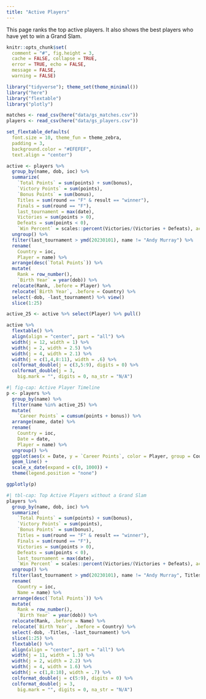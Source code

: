 ```yaml
---
title: "Active Players"
---
```


This page ranks the top active players. It also shows the best players who have yet to win a Grand Slam.

```r
knitr::opts_chunk$set(
  comment = "#", fig.height = 3, 
  cache = FALSE, collapse = TRUE,
  error = TRUE, echo = FALSE,
  message = FALSE,
  warning = FALSE)
```

```r
library("tidyverse"); theme_set(theme_minimal())
library("here")
library("flextable")
library("plotly")

matches <- read_csv(here("data/gs_matches.csv"))
players <- read_csv(here("data/gs_players.csv"))

set_flextable_defaults(
  font.size = 10, theme_fun = theme_zebra,
  padding = 3,
  background.color = "#EFEFEF",
  text.align = "center")
```

```r
active <- players %>%
  group_by(name, dob, ioc) %>%
  summarize(
    `Total Points` = sum(points) + sum(bonus),
    `Victory Points` = sum(points),
    `Bonus Points` = sum(bonus),
    Titles = sum(round == "F" & result == "winner"),
    Finals = sum(round == "F"),
    last_tournament = max(date),
    Victories = sum(points > 0),
    Defeats = sum(points < 0),
    `Win Percent` = scales::percent(Victories/(Victories + Defeats), accuracy = .01)) %>%
  ungroup() %>%
  filter(last_tournament > ymd(20230101), name != "Andy Murray") %>%
  rename(
    Country = ioc,
    Player = name) %>%
  arrange(desc(`Total Points`)) %>%
  mutate(
    Rank = row_number(),
    `Birth Year` = year(dob)) %>%
  relocate(Rank, .before = Player) %>%
  relocate(`Birth Year`, .before = Country) %>%
  select(-dob, -last_tournament) %>% view()
  slice(1:25)

active_25 <- active %>% select(Player) %>% pull()

active %>%
  flextable() %>%
  align(align = "center", part = "all") %>%
  width(j = 12, width = 1) %>%
  width(j = 2, width = 2.5) %>%
  width(j = 4, width = 2.1) %>%
  width(j = c(1,4,8:11), width = .6) %>%
  colformat_double(j = c(3,5:9), digits = 0) %>%
  colformat_double(j = 3,
    big.mark = "", digits = 0, na_str = "N/A")
```

```r
#| fig-cap: Active Player Timeline
p <- players %>%
  group_by(name) %>%
  filter(name %in% active_25) %>%
  mutate(
    `Career Points` = cumsum(points + bonus)) %>%
  arrange(name, date) %>%
  rename(
    Country = ioc,
    Date = date,
    Player = name) %>%
  ungroup() %>%
  ggplot(aes(x = Date, y = `Career Points`, color = Player, group = Country)) +
  geom_line() +
  scale_x_date(expand = c(0, 1000)) +
  theme(legend.position = "none")

ggplotly(p)
```

```r
#| tbl-cap: Top Active Players without a Grand Slam
players %>%
  group_by(name, dob, ioc) %>%
  summarize(
    `Total Points` = sum(points) + sum(bonus),
    `Victory Points` = sum(points),
    `Bonus Points` = sum(bonus),
    Titles = sum(round == "F" & result == "winner"),
    Finals = sum(round == "F"),
    Victories = sum(points > 0),
    Defeats = sum(points < 0),
    last_tournament = max(date),
    `Win Percent` = scales::percent(Victories/(Victories + Defeats), accuracy = .01)) %>%
  ungroup() %>%
  filter(last_tournament > ymd(20230101), name != "Andy Murray", Titles == 0) %>%
  rename(
    Country = ioc,
    Name = name) %>%
  arrange(desc(`Total Points`)) %>%
  mutate(
    Rank = row_number(),
    `Birth Year` = year(dob)) %>%
  relocate(Rank, .before = Name) %>%
  relocate(`Birth Year`, .before = Country) %>%
  select(-dob, -Titles, -last_tournament) %>%
  slice(1:25) %>% 
  flextable() %>%
  align(align = "center", part = "all") %>%
  width(j = 11, width = 1.3) %>%
  width(j = 2, width = 2.2) %>%
  width(j = 4, width = 1.6) %>%
  width(j = c(1,8:10), width = .7) %>%
  colformat_double(j = c(5:9), digits = 0) %>%
  colformat_double(j = 3,
    big.mark = "", digits = 0, na_str = "N/A")
```



